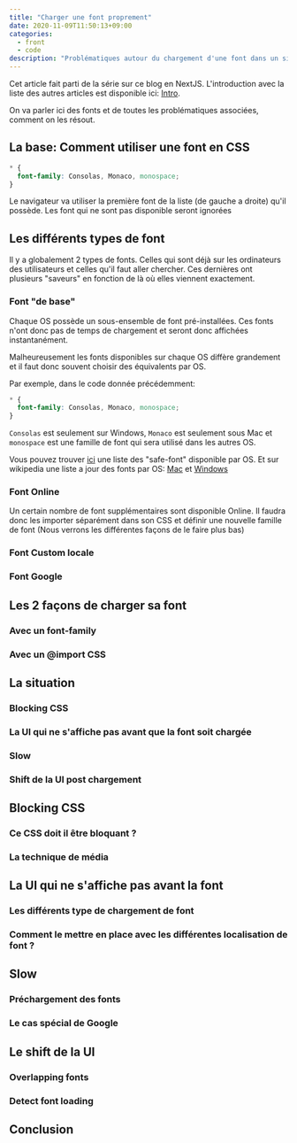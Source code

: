 ```yaml
---
title: "Charger une font proprement"
date: 2020-11-09T11:50:13+09:00
categories:
  - front
  - code
description: "Problématiques autour du chargement d'une font dans un site web et comment faire pour le faire proprement"
---
```


Cet article fait parti de la série sur ce blog en NextJS. L'introduction avec la liste des autres articles est disponible ici: [Intro](./next-refactor-intro).

On va parler ici des fonts et de toutes les problématiques associées, comment on les résout.

## La base: Comment utiliser une font en CSS

<FileName filename="components/ArticleList.module.scss" line="28" blogGithub />

```scss
* {
  font-family: Consolas, Monaco, monospace;
}
```

Le navigateur va utiliser la première font de la liste (de gauche a droite) qu'il possède. Les font qui ne sont pas disponible seront ignorées

## Les différents types de font

Il y a globalement 2 types de fonts.
Celles qui sont déjà sur les ordinateurs des utilisateurs et celles qu'il faut aller chercher.
Ces dernières ont plusieurs "saveurs" en fonction de là où elles viennent exactement.

### Font "de base"

Chaque OS possède un sous-ensemble de font pré-installées. Ces fonts n'ont donc pas de temps de chargement et seront donc affichées instantanément.

Malheureusement les fonts disponibles sur chaque OS diffère grandement et il faut donc souvent choisir des équivalents par OS.

Par exemple, dans le code donnée précédemment:

```scss
* {
  font-family: Consolas, Monaco, monospace;
}
```

`Consolas` est seulement sur Windows, `Monaco` est seulement sous Mac et `monospace` est une famille de font qui sera utilisé dans les autres OS.

Vous pouvez trouver [ici](https://www.cssfontstack.com) une liste des "safe-font" disponible par OS.
Et sur wikipedia une liste a jour des fonts par OS: [Mac](https://en.wikipedia.org/wiki/List_of_typefaces_included_with_macOS) et [Windows](https://en.wikipedia.org/wiki/List_of_typefaces_included_with_Microsoft_Windows)

### Font Online

Un certain nombre de font supplémentaires sont disponible Online. Il faudra donc les importer séparément dans son CSS et définir une nouvelle famille de font
(Nous verrons les différentes façons de le faire plus bas)

### Font Custom locale

### Font Google

## Les 2 façons de charger sa font

### Avec un font-family

### Avec un @import CSS

## La situation

### Blocking CSS

### La UI qui ne s'affiche pas avant que la font soit chargée

### Slow

### Shift de la UI post chargement

## Blocking CSS

### Ce CSS doit il être bloquant ?

### La technique de média

## La UI qui ne s'affiche pas avant la font

### Les différents type de chargement de font

### Comment le mettre en place avec les différentes localisation de font ?

## Slow

### Préchargement des fonts

### Le cas spécial de Google

## Le shift de la UI

### Overlapping fonts

### Detect font loading

## Conclusion
